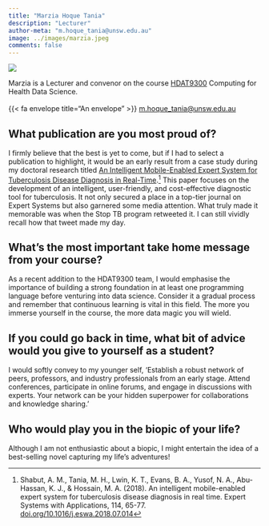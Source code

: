 ```yaml
---
title: "Marzia Hoque Tania"
description: "Lecturer"
author-meta: "m.hoque_tania@unsw.edu.au"
image: ../images/marzia.jpeg
comments: false
---
```


::: {.aside}

::: {.profilepic}
![](../images/marzia.jpeg)
:::

Marzia is a Lecturer and convenor on the course [HDAT9300](../courses.html#hdat9300) Computing for Health Data Science.<br><br> {{< fa envelope title="An envelope" >}} <a href="mailto:m.hoque_tania@unsw.edu.au">m.hoque_tania@unsw.edu.au</a>
:::

## What publication are you most proud of?

I firmly believe that the best is yet to come, but if I had to select a publication to highlight, it would be an early result from a case study during my doctoral research titled [An Intelligent Mobile-Enabled Expert System for Tuberculosis Disease Diagnosis in Real-Time](https://doi.org/10.1016/j.eswa.2018.07.014).[^1] This paper focuses on the development of an intelligent, user-friendly, and cost-effective diagnostic tool for tuberculosis. It not only secured a place in a top-tier journal on Expert Systems but also garnered some media attention. What truly made it memorable was when the Stop TB program retweeted it. I can still vividly recall how that tweet made my day.

[^1]: Shabut, A. M., Tania, M. H., Lwin, K. T., Evans, B. A., Yusof, N. A., Abu-Hassan, K. J., & Hossain, M. A. (2018). An intelligent mobile-enabled expert system for tuberculosis disease diagnosis in real time. Expert Systems with Applications, 114, 65-77. [doi.org/10.1016/j.eswa.2018.07.014](https://doi.org/10.1016/j.eswa.2018.07.014)


## What’s the most important take home message from your course?

As a recent addition to the HDAT9300 team, I would emphasise the importance of building a strong foundation in at least one programming language before venturing into data science. Consider it a gradual process and remember that continuous learning is vital in this field. The more you immerse yourself in the course, the more data magic you will wield.

## If you could go back in time, what bit of advice would you give to yourself as a student?

I would softly convey to my younger self, 'Establish a robust network of peers, professors, and industry professionals from an early stage. Attend conferences, participate in online forums, and engage in discussions with experts. Your network can be your hidden superpower for collaborations and knowledge sharing.'


## Who would play you in the biopic of your life?

Although I am not enthusiastic about a biopic, I might entertain the idea of a best-selling novel capturing my life's adventures!





